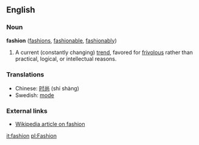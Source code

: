 ==English==

===Noun===
'''fashion''' ([[fashions]], [[fashionable]], [[fashionably]])
#A current (constantly changing) [[trend]], favored for [[frivolous]] rather than practical, logical, or intellectual reasons.

===Translations===
*Chinese: [[时尚]] (shí shàng)
*Swedish: [[mode]]

===External links===
*[[w:fashion|Wikipedia article on fashion]]

[[it:fashion]]
[[pl:Fashion]]
